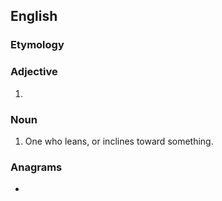 ==English==

===Etymology===
{{suffix|en|lean|er}}

===Adjective===
{{head|en|adjective comparative form}}

# {{en-comparative of|lean}}

===Noun===
{{en-noun}}

# One who leans, or inclines toward something.

===Anagrams===
* {{anagrams|en|Arleen|Arlene|learne|realen}}